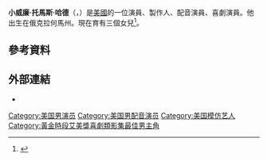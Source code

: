 {{Infobox comedian
| name        = 比爾·哈德<br>Bill Hader
| image       = Bill Hader, 2013 San Diego Comic Con-cropped-2.jpg
| caption     = 哈德在[[聖地牙哥動漫展|聖地牙哥動漫展]]，2013
| birth_name  = William Thomas Hader, Jr.
| birth_date  = {{birth date and age|1978|6|7}}
| birth_place = {{USA}}[[俄克拉何馬州|俄克拉何馬州]][[塔爾薩|塔爾薩]]
| active      = 2004－至今
| module      = 
| spouse      = {{marriage|{{tsl|en|Maggie Carey|瑪姬·凱莉}}|2006|2018|reason=divorced}}
| children    = 3
}} 
'''小威廉·托馬斯·哈德'''（{{lang-en|'''William Thomas Hader Jr.'''}}，{{bd|1978年|6月7日}}）是[[美國|美國]]的一位演員、製作人、配音演員、喜劇演員。他出生在俄克拉何馬州。現在育有三個女兒<ref>{{cite news|url=http://www.usmagazine.com/celebrity-moms/news/bill-hader-wife-maggie-carey-welcome-baby-girl-hayley-hader-20141811|title='Bill Hader, Wife Maggie Carey Welcome Third Child, Baby Girl Hayley Hader!|author=Sierra Marquina and Brody Brown|publisher=''{{tsl|en|US Magazine||US US Magazine}}''|date=November 18, 2014|accessdate=February 4, 2015|archive-date=2015-10-18|archive-url=https://www.webcitation.org/6cNT3x8W4?url=http://www.usmagazine.com/celebrity-moms/news/bill-hader-wife-maggie-carey-welcome-baby-girl-hayley-hader-20141811|dead-url=no}}</ref>。

==參考資料==
{{reflist}}
==外部連結==
{{Commonscat|Bill Hader|比爾·哈德}}
*{{IMDb name|352778}}
{{黄金时段艾美奖最佳喜剧类电视系列剧男主角}}
{{Authority control}}
[[Category:美国男演员|Category:美国男演员]]
[[Category:美国男配音演员|Category:美国男配音演员]]
[[Category:美国模仿艺人|Category:美国模仿艺人]]
[[Category:黃金時段艾美獎喜劇類影集最佳男主角|Category:黃金時段艾美獎喜劇類影集最佳男主角]]